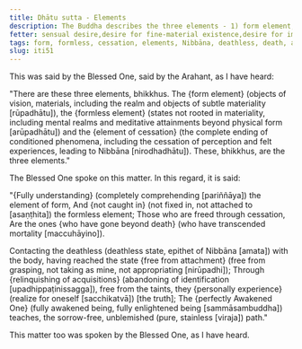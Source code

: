 ```yaml
---
title: Dhātu sutta - Elements
description: The Buddha describes the three elements - 1) form element, 2) formless element, and 3) element of cessation.
fetter: sensual desire,desire for fine-material existence,desire for immaterial existence,ignorance
tags: form, formless, cessation, elements, Nibbāna, deathless, death, attachment, relinquishment, acquisitions, taints, Buddha, sorrow-free, unblemished, iti, iti50-99
slug: iti51
---
```


This was said by the Blessed One, said by the Arahant, as I have heard:

"There are these three elements, bhikkhus. The \{form element} (objects of vision, materials, including the realm and objects of subtle materiality [rūpadhātu]), the \{formless element} (states not rooted in materiality, including mental realms and meditative attainments beyond physical form [arūpadhātu]) and the \{element of cessation} (the complete ending of conditioned phenomena, including the cessation of perception and felt experiences, leading to Nibbāna [nirodhadhātu]). These, bhikkhus, are the three elements."

The Blessed One spoke on this matter. In this regard, it is said:

"\{Fully understanding} (completely comprehending [pariññāya]) the element of form,
And \{not caught in} (not fixed in, not attached to [asaṇṭhita]) the formless element;
Those who are freed through cessation,
Are the ones \{who have gone beyond death} (who have transcended mortality [maccuhāyino]).

Contacting the deathless (deathless state, epithet of Nibbāna [amata]) with the body,
having reached the state \{free from attachment} (free from grasping, not taking as mine, not appropriating [nirūpadhi]);
Through \{relinquishing of acquisitions} (abandoning of identification [upadhippaṭinissagga]),
free from the taints, they \{personally experience} (realize for oneself [sacchikatvā]) [the truth];
The \{perfectly Awakened One} (fully awakened being, fully enlightened being [sammāsambuddha]) teaches,
the sorrow-free, unblemished (pure, stainless [viraja]) path."

This matter too was spoken by the Blessed One, as I have heard.